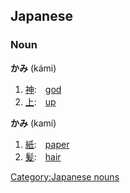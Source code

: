 ==Japanese==
===Noun===
'''かみ''' (kámi)

# [[神]]:　[[god]]
# [[上]]:　[[up]]

'''かみ''' (kamí)
# [[紙]]:　[[paper]]
# [[髪]]:　[[hair]]
[[Category:Japanese nouns]]